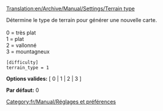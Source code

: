[[Translation:en/Archive/Manual/Settings/Terrain type]]


Détermine le type de terrain pour générer une nouvelle carte.<br><br>
0 = très plat<br>
1 = plat<br>
2 = vallonné<br>
3 = mountagneux<br>

<pre>
[difficulty]
terrain_type = 1
</pre>

'''Options valides:''' [ 0 | 1 | 2 | 3 ]

'''Par défaut:''' 0


[[Category:fr/Manual/Réglages et préférences]]